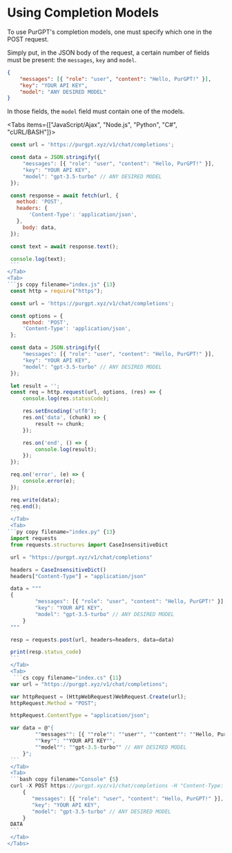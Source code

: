 
# Using Completion Models

To use PurGPT's completion models, one must specify which one in the POST request. 

Simply put, in the JSON body of the request, a certain number of fields must be present: the `messages`, `key` and `model`.

```json
{
    "messages": [{ "role": "user", "content": "Hello, PurGPT!" }],
    "key": "YOUR API KEY",
    "model": "ANY DESIRED MODEL"
} 
```

In those fields, the `model` field must contain one of the models.

<Tabs items={["JavaScript/Ajax", "Node.js", "Python", "C#", "cURL/BASH"]}>
  <Tab>
   ```js copy filename="index.js" {6}
    const url = 'https://purgpt.xyz/v1/chat/completions';

    const data = JSON.stringify({
        "messages": [{ "role": "user", "content": "Hello, PurGPT!" }],
        "key": "YOUR API KEY",
        "model": "gpt-3.5-turbo" // ANY DESIRED MODEL
    });

    const response = await fetch(url, {
      method: 'POST',
      headers: {
          'Content-Type': 'application/json',
      },
        body: data,
    });

    const text = await response.text();

    console.log(text);
    ```
  </Tab>
  <Tab>
   ```js copy filename="index.js" {13}
    const http = require("https");

    const url = 'https://purgpt.xyz/v1/chat/completions';

    const options = {
        method: 'POST',
        'Content-Type': 'application/json',
    };

    const data = JSON.stringify({
        "messages": [{ "role": "user", "content": "Hello, PurGPT!" }],
        "key": "YOUR API KEY",
        "model": "gpt-3.5-turbo" // ANY DESIRED MODEL
    });

    let result = '';
    const req = http.request(url, options, (res) => {
        console.log(res.statusCode);

        res.setEncoding('utf8');
        res.on('data', (chunk) => {
            result += chunk;
        });

        res.on('end', () => {
            console.log(result);
        });
    });

    req.on('error', (e) => {
        console.error(e);
    });

    req.write(data);
    req.end();
    ```
    </Tab>
    <Tab>
   ```py copy filename="index.py" {13}
    import requests
    from requests.structures import CaseInsensitiveDict

    url = "https://purgpt.xyz/v1/chat/completions"

    headers = CaseInsensitiveDict()
    headers["Content-Type"] = "application/json"

    data = """
    {
            "messages": [{ "role": "user", "content": "Hello, PurGPT!" }],
            "key": "YOUR API KEY",
            "model": "gpt-3.5-turbo" // ANY DESIRED MODEL
        }
    """

    resp = requests.post(url, headers=headers, data=data)

    print(resp.status_code)
    ```
    </Tab>
    <Tab>
     ```cs copy filename="index.cs" {11}
    var url = "https://purgpt.xyz/v1/chat/completions";

    var httpRequest = (HttpWebRequest)WebRequest.Create(url);
    httpRequest.Method = "POST";

    httpRequest.ContentType = "application/json";

    var data = @"{
            ""messages"": [{ ""role"": ""user"", ""content"": ""Hello, PurGPT!"" }],
            ""key"": ""YOUR API KEY"",
            ""model"": ""gpt-3.5-turbo"" // ANY DESIRED MODEL
        }";
    ```
    </Tab>
    <Tab>
    ```bash copy filename="Console" {5}
    curl -X POST https://purgpt.xyz/v1/chat/completions -H "Content-Type: application/json" --data-binary @- <<DATA
        {
           "messages": [{ "role": "user", "content": "Hello, PurGPT!" }],
           "key": "YOUR API KEY",
           "model": "gpt-3.5-turbo" // ANY DESIRED MODEL
        }
    DATA
    ```
    </Tab>
</Tabs>